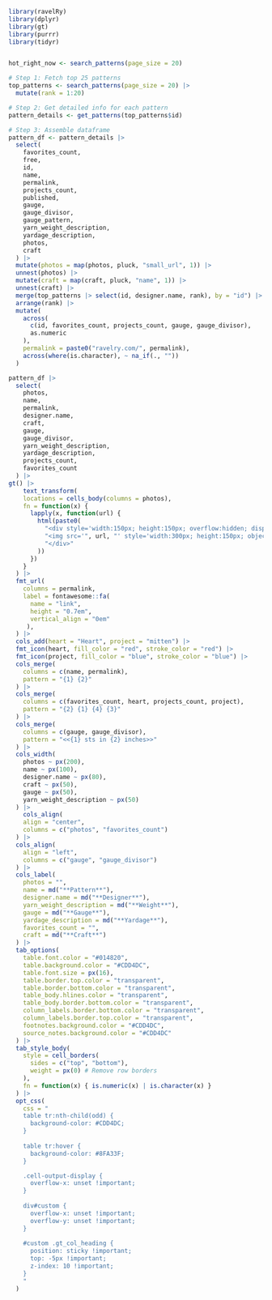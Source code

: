 
```r
library(ravelRy)
library(dplyr)
library(gt)
library(purrr)
library(tidyr)


hot_right_now <- search_patterns(page_size = 20)

# Step 1: Fetch top 25 patterns
top_patterns <- search_patterns(page_size = 20) |>
  mutate(rank = 1:20)

# Step 2: Get detailed info for each pattern
pattern_details <- get_patterns(top_patterns$id)

# Step 3: Assemble dataframe
pattern_df <- pattern_details |>
  select(
    favorites_count,
    free,
    id,
    name,
    permalink,
    projects_count,
    published,
    gauge,
    gauge_divisor,
    gauge_pattern,
    yarn_weight_description,
    yardage_description,
    photos,
    craft
  ) |>
  mutate(photos = map(photos, pluck, "small_url", 1)) |>
  unnest(photos) |>
  mutate(craft = map(craft, pluck, "name", 1)) |>
  unnest(craft) |>
  merge(top_patterns |> select(id, designer.name, rank), by = "id") |>
  arrange(rank) |>
  mutate(
    across(
      c(id, favorites_count, projects_count, gauge, gauge_divisor),
      as.numeric
    ),
    permalink = paste0("ravelry.com/", permalink),
    across(where(is.character), ~ na_if(., ""))
  )

```


```r
pattern_df |>
  select(
    photos,
    name,
    permalink,
    designer.name,
    craft,
    gauge,
    gauge_divisor,
    yarn_weight_description,
    yardage_description,
    projects_count,
    favorites_count
  ) |>
gt() |>
    text_transform(
    locations = cells_body(columns = photos),
    fn = function(x) {
      lapply(x, function(url) {
        html(paste0(
          "<div style='width:150px; height:150px; overflow:hidden; display:inline-block;'>",
          "<img src='", url, "' style='width:300px; height:150px; object-fit:cover;'>",
          "</div>"
        ))
      })
    }
  ) |>
  fmt_url(
    columns = permalink,
    label = fontawesome::fa(
      name = "link",
      height = "0.7em",
      vertical_align = "0em"
     ),
  ) |>
  cols_add(heart = "Heart", project = "mitten") |>
  fmt_icon(heart, fill_color = "red", stroke_color = "red") |>
  fmt_icon(project, fill_color = "blue", stroke_color = "blue") |>
  cols_merge(
    columns = c(name, permalink),
    pattern = "{1} {2}"
  ) |>
  cols_merge(
    columns = c(favorites_count, heart, projects_count, project),
    pattern = "{2} {1} {4} {3}"
  ) |>
  cols_merge(
    columns = c(gauge, gauge_divisor),
    pattern = "<<{1} sts in {2} inches>>"
  ) |>
  cols_width(
    photos ~ px(200),
    name ~ px(100),
    designer.name ~ px(80),
    craft ~ px(50),
    gauge ~ px(50),
    yarn_weight_description ~ px(50)
  ) |>
    cols_align(
    align = "center",
    columns = c("photos", "favorites_count")
  ) |>
  cols_align(
    align = "left",
    columns = c("gauge", "gauge_divisor")
  ) |>
  cols_label(
    photos = "",
    name = md("**Pattern**"),
    designer.name = md("**Designer**"),
    yarn_weight_description = md("**Weight**"),
    gauge = md("**Gauge**"),
    yardage_description = md("**Yardage**"),
    favorites_count = "",
    craft = md("**Craft**")
  ) |>
  tab_options(
    table.font.color = "#014820",
    table.background.color = "#CDD4DC",
    table.font.size = px(16),
    table.border.top.color = "transparent",
    table.border.bottom.color = "transparent",
    table_body.hlines.color = "transparent",
    table_body.border.bottom.color = "transparent",
    column_labels.border.bottom.color = "transparent",
    column_labels.border.top.color = "transparent",
    footnotes.background.color = "#CDD4DC",
    source_notes.background.color = "#CDD4DC"
  ) |> 
  tab_style_body(
    style = cell_borders(
      sides = c("top", "bottom"),
      weight = px(0) # Remove row borders
    ),
    fn = function(x) { is.numeric(x) | is.character(x) }
  ) |> 
  opt_css(
    css = "
    table tr:nth-child(odd) {
      background-color: #CDD4DC;
    }
      
    table tr:hover {
      background-color: #8FA33F;
    }

    .cell-output-display {
      overflow-x: unset !important;
    }
    
    div#custom {
      overflow-x: unset !important;
      overflow-y: unset !important;
    }
    
    #custom .gt_col_heading {
      position: sticky !important;
      top: -5px !important;
      z-index: 10 !important;
    }
    "
  )



```